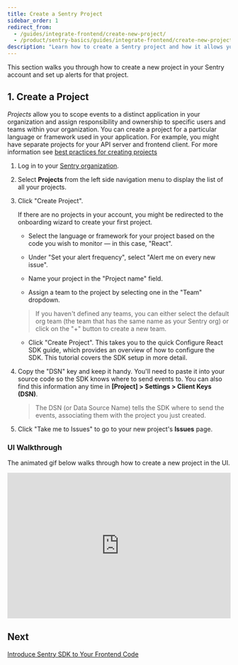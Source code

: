 ```yaml
---
title: Create a Sentry Project
sidebar_order: 1
redirect_from:
  - /guides/integrate-frontend/create-new-project/
  - /product/sentry-basics/guides/integrate-frontend/create-new-project/
description: "Learn how to create a Sentry project and how it allows you to scope events to a distinct application in your organization and assign responsibility and ownership to specific users and teams within your organization."
---
```


This section walks you through how to create a new project in your Sentry account and set up alerts for that project.

## 1. Create a Project

_Projects_ allow you to scope events to a distinct application in your organization and assign responsibility and ownership to specific users and teams within your organization. You can create a project for a particular language or framework used in your application. For example, you might have separate projects for your API server and frontend client. For more information see [best practices for creating projects](/product/accounts/getting-started/#4-create-projects)

1. Log in to your [Sentry organization](https://sentry.io).

1. Select **Projects** from the left side navigation menu to display the list of all your projects.

1. Click "Create Project".

   <!--- ![Create new project](create-new-project-01.png) --->

   If there are no projects in your account, you might be redirected to the onboarding wizard to create your first project.

   - Select the language or framework for your project based on the code you wish to monitor — in this case, "React".

   - Under "Set your alert frequency", select "Alert me on every new issue".

   - Name your project in the "Project name" field.

   - Assign a team to the project by selecting one in the "Team" dropdown.

    <!--- ![Select project language](create-new-project-02.png) --->

     > If you haven't defined any teams, you can either select the default org team (the team that has the same name as your Sentry org) or click on the "+" button to create a new team.

    <!--- ![Select team](create-new-project-03.png) --->

   - Click "Create Project". This takes you to the quick Configure React SDK guide, which provides an overview of how to configure the SDK. This tutorial covers the SDK setup in more detail.

1. Copy the "DSN" key and keep it handy. You'll need to paste it into your source code so the SDK knows where to send events to. You can also find this information any time in **[Project] > Settings > Client Keys (DSN)**.

   <!--- ![Copy DSN](create-new-project-04.png) --->

   > The DSN (or Data Source Name) tells the SDK where to send the events, associating them with the project you just created.

1. Click "Take me to Issues" to go to your new project's **Issues** page.


### UI Walkthrough

The animated gif below walks through how to create a new project in the UI.

<div style="position: relative; padding-bottom: calc(56.88524590163935% + 41px); height: 0; width: 100%"><iframe src="https://demo.arcade.software/IUuJGLUBdRIa2yBFE35v?embed" frameborder="0" loading="lazy" webkitallowfullscreen mozallowfullscreen allowfullscreen style="position: absolute; top: 0; left: 0; width: 100%; height: 100%;color-scheme: light;" title="FE Tutorial -> Create Project"></iframe></div>

## Next

[Introduce Sentry SDK to Your Frontend Code](/product/sentry-basics/integrate-frontend/initialize-sentry-sdk/)
